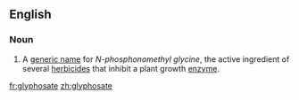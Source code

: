 ==English==

===Noun===
{{wikipedia}}
{{en-noun}}

# A [[generic name]] for ''N-phosphonomethyl glycine'', the active ingredient of several [[herbicide]]s that inhibit a plant growth [[enzyme]].

[[fr:glyphosate]]
[[zh:glyphosate]]